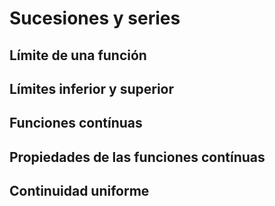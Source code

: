 # Sucesiones y series

## Límite de una función

## Límites inferior y superior

## Funciones contínuas

## Propiedades de las funciones contínuas

## Continuidad uniforme